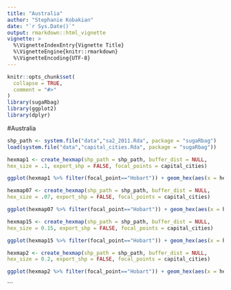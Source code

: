 ```yaml
---
title: "Australia"
author: "Stephanie Kobakian"
date: "`r Sys.Date()`"
output: rmarkdown::html_vignette
vignette: >
  %\VignetteIndexEntry{Vignette Title}
  %\VignetteEngine{knitr::rmarkdown}
  %\VignetteEncoding{UTF-8}
---
```


```r
knitr::opts_chunk$set(
  collapse = TRUE,
  comment = "#>"
)
library(sugaRbag)
library(ggplot2)
library(dplyr)
```


#Australia

```r
shp_path <- system.file("data","sa2_2011.Rda", package = "sugaRbag")
load(system.file("data","capital_cities.Rda", package = "sugaRbag"))

hexmap1 <- create_hexmap(shp_path = shp_path, buffer_dist = NULL,
hex_size = .1, export_shp = FALSE, focal_points = capital_cities)
```

```r
ggplot(hexmap1 %>% filter(focal_point=="Hobart")) + geom_hex(aes(x = hex_long, y = hex_lat), stat = "identity")
```



```r
hexmap07 <- create_hexmap(shp_path = shp_path, buffer_dist = NULL,
hex_size = .07, export_shp = FALSE, focal_points = capital_cities)

ggplot(hexmap07 %>% filter(focal_point=="Hobart")) + geom_hex(aes(x = hex_long, y = hex_lat), stat = "identity")
```




```r
hexmap15 <- create_hexmap(shp_path = shp_path, buffer_dist = NULL,
hex_size = 0.15, export_shp = FALSE, focal_points = capital_cities)

ggplot(hexmap15 %>% filter(focal_point=="Hobart")) + geom_hex(aes(x = hex_long, y = hex_lat), stat = "identity")
```


```r
hexmap2 <- create_hexmap(shp_path = shp_path, buffer_dist = NULL,
hex_size = 0.2, export_shp = FALSE, focal_points = capital_cities)

ggplot(hexmap2 %>% filter(focal_point=="Hobart")) + geom_hex(aes(x = hex_long, y = hex_lat), stat = "identity")
```
```

